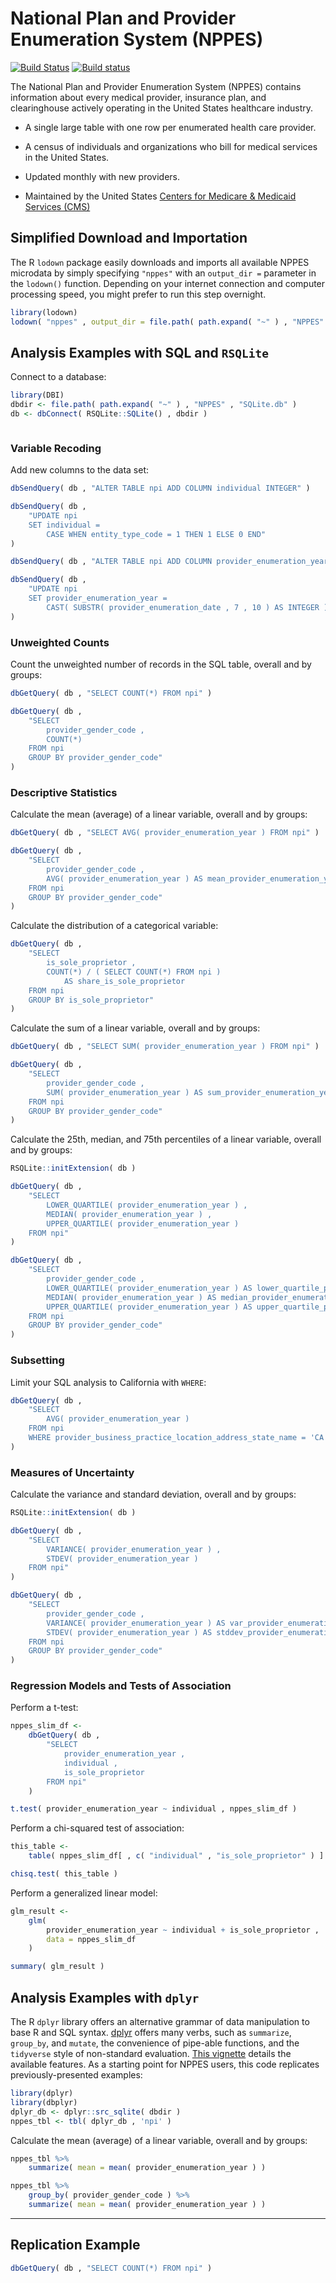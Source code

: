 # National Plan and Provider Enumeration System (NPPES) {-}

[![Build Status](https://travis-ci.org/asdfree/nppes.svg?branch=master)](https://travis-ci.org/asdfree/nppes) [![Build status](https://ci.appveyor.com/api/projects/status/github/asdfree/nppes?svg=TRUE)](https://ci.appveyor.com/project/ajdamico/nppes)

The National Plan and Provider Enumeration System (NPPES) contains information about every medical provider, insurance plan, and clearinghouse actively operating in the United States healthcare industry.

* A single large table with one row per enumerated health care provider.

* A census of individuals and organizations who bill for medical services in the United States.

* Updated monthly with new providers.

* Maintained by the United States [Centers for Medicare & Medicaid Services (CMS)](http://www.cms.gov/)

## Simplified Download and Importation {-}

The R `lodown` package easily downloads and imports all available NPPES microdata by simply specifying `"nppes"` with an `output_dir =` parameter in the `lodown()` function. Depending on your internet connection and computer processing speed, you might prefer to run this step overnight.

```r
library(lodown)
lodown( "nppes" , output_dir = file.path( path.expand( "~" ) , "NPPES" ) )
```

## Analysis Examples with SQL and `RSQLite` \ {-}

Connect to a database:

```r
library(DBI)
dbdir <- file.path( path.expand( "~" ) , "NPPES" , "SQLite.db" )
db <- dbConnect( RSQLite::SQLite() , dbdir )
```

```r

```

### Variable Recoding {-}

Add new columns to the data set:
```r
dbSendQuery( db , "ALTER TABLE npi ADD COLUMN individual INTEGER" )

dbSendQuery( db , 
	"UPDATE npi 
	SET individual = 
		CASE WHEN entity_type_code = 1 THEN 1 ELSE 0 END" 
)

dbSendQuery( db , "ALTER TABLE npi ADD COLUMN provider_enumeration_year INTEGER" )

dbSendQuery( db , 
	"UPDATE npi 
	SET provider_enumeration_year = 
		CAST( SUBSTR( provider_enumeration_date , 7 , 10 ) AS INTEGER )" 
)
```

### Unweighted Counts {-}

Count the unweighted number of records in the SQL table, overall and by groups:
```r
dbGetQuery( db , "SELECT COUNT(*) FROM npi" )

dbGetQuery( db ,
	"SELECT
		provider_gender_code ,
		COUNT(*) 
	FROM npi
	GROUP BY provider_gender_code"
)
```

### Descriptive Statistics {-}

Calculate the mean (average) of a linear variable, overall and by groups:
```r
dbGetQuery( db , "SELECT AVG( provider_enumeration_year ) FROM npi" )

dbGetQuery( db , 
	"SELECT 
		provider_gender_code , 
		AVG( provider_enumeration_year ) AS mean_provider_enumeration_year
	FROM npi 
	GROUP BY provider_gender_code" 
)
```

Calculate the distribution of a categorical variable:
```r
dbGetQuery( db , 
	"SELECT 
		is_sole_proprietor , 
		COUNT(*) / ( SELECT COUNT(*) FROM npi ) 
			AS share_is_sole_proprietor
	FROM npi 
	GROUP BY is_sole_proprietor" 
)
```

Calculate the sum of a linear variable, overall and by groups:
```r
dbGetQuery( db , "SELECT SUM( provider_enumeration_year ) FROM npi" )

dbGetQuery( db , 
	"SELECT 
		provider_gender_code , 
		SUM( provider_enumeration_year ) AS sum_provider_enumeration_year 
	FROM npi 
	GROUP BY provider_gender_code" 
)
```

Calculate the 25th, median, and 75th percentiles of a linear variable, overall and by groups:
```r
RSQLite::initExtension( db )

dbGetQuery( db , 
	"SELECT 
		LOWER_QUARTILE( provider_enumeration_year ) , 
		MEDIAN( provider_enumeration_year ) , 
		UPPER_QUARTILE( provider_enumeration_year ) 
	FROM npi" 
)

dbGetQuery( db , 
	"SELECT 
		provider_gender_code , 
		LOWER_QUARTILE( provider_enumeration_year ) AS lower_quartile_provider_enumeration_year , 
		MEDIAN( provider_enumeration_year ) AS median_provider_enumeration_year , 
		UPPER_QUARTILE( provider_enumeration_year ) AS upper_quartile_provider_enumeration_year
	FROM npi 
	GROUP BY provider_gender_code" 
)
```

### Subsetting {-}

Limit your SQL analysis to California with `WHERE`:
```r
dbGetQuery( db ,
	"SELECT
		AVG( provider_enumeration_year )
	FROM npi
	WHERE provider_business_practice_location_address_state_name = 'CA'"
)
```

### Measures of Uncertainty {-}

Calculate the variance and standard deviation, overall and by groups:
```r
RSQLite::initExtension( db )

dbGetQuery( db , 
	"SELECT 
		VARIANCE( provider_enumeration_year ) , 
		STDEV( provider_enumeration_year ) 
	FROM npi" 
)

dbGetQuery( db , 
	"SELECT 
		provider_gender_code , 
		VARIANCE( provider_enumeration_year ) AS var_provider_enumeration_year ,
		STDEV( provider_enumeration_year ) AS stddev_provider_enumeration_year
	FROM npi 
	GROUP BY provider_gender_code" 
)
```

### Regression Models and Tests of Association {-}

Perform a t-test:
```r
nppes_slim_df <- 
	dbGetQuery( db , 
		"SELECT 
			provider_enumeration_year , 
			individual ,
			is_sole_proprietor
		FROM npi" 
	)

t.test( provider_enumeration_year ~ individual , nppes_slim_df )
```

Perform a chi-squared test of association:
```r
this_table <-
	table( nppes_slim_df[ , c( "individual" , "is_sole_proprietor" ) ] )

chisq.test( this_table )
```

Perform a generalized linear model:
```r
glm_result <- 
	glm( 
		provider_enumeration_year ~ individual + is_sole_proprietor , 
		data = nppes_slim_df
	)

summary( glm_result )
```

## Analysis Examples with `dplyr` \ {-}

The R `dplyr` library offers an alternative grammar of data manipulation to base R and SQL syntax. [dplyr](https://github.com/tidyverse/dplyr/) offers many verbs, such as `summarize`, `group_by`, and `mutate`, the convenience of pipe-able functions, and the `tidyverse` style of non-standard evaluation. [This vignette](https://cran.r-project.org/web/packages/dplyr/vignettes/dplyr.html) details the available features. As a starting point for NPPES users, this code replicates previously-presented examples:

```r
library(dplyr)
library(dbplyr)
dplyr_db <- dplyr::src_sqlite( dbdir )
nppes_tbl <- tbl( dplyr_db , 'npi' )
```
Calculate the mean (average) of a linear variable, overall and by groups:
```r
nppes_tbl %>%
	summarize( mean = mean( provider_enumeration_year ) )

nppes_tbl %>%
	group_by( provider_gender_code ) %>%
	summarize( mean = mean( provider_enumeration_year ) )
```

---

## Replication Example {-}

```r
dbGetQuery( db , "SELECT COUNT(*) FROM npi" )
```

